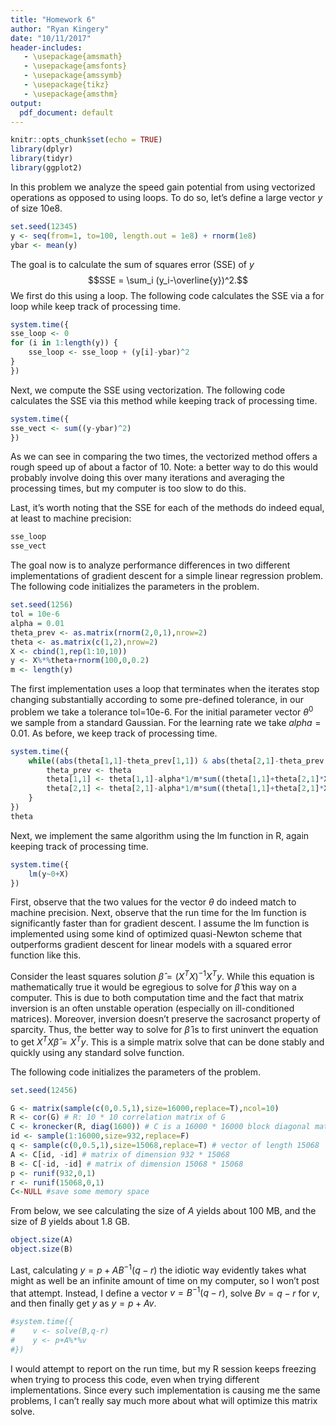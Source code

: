 ```yaml
---
title: "Homework 6"
author: "Ryan Kingery"
date: "10/11/2017"
header-includes:
   - \usepackage{amsmath}
   - \usepackage{amsfonts}
   - \usepackage{amssymb}
   - \usepackage{tikz}
   - \usepackage{amsthm}
output:
  pdf_document: default
---
```


```r
knitr::opts_chunk$set(echo = TRUE)
library(dplyr)
library(tidyr)
library(ggplot2)
```

\section{Problem 2}
In this problem we analyze the speed gain potential from using vectorized operations as opposed to using loops. To do so, let's define a large vector $y$ of size 10e8.
```r
set.seed(12345)
y <- seq(from=1, to=100, length.out = 1e8) + rnorm(1e8)
ybar <- mean(y)
```

The goal is to calculate the sum of squares error (SSE) of $y$ 
$$SSE = \sum_i (y_i-\overline{y})^2.$$ 
We first do this using a loop. The following code calculates the SSE via a for loop while keep track of processing time.
```r
system.time({
sse_loop <- 0
for (i in 1:length(y)) {
    sse_loop <- sse_loop + (y[i]-ybar)^2
}
})
```

Next, we compute the SSE using vectorization. The following code calculates the SSE via this method while keeping track of processing time.
```r
system.time({
sse_vect <- sum((y-ybar)^2)
})
```

As we can see in comparing the two times, the vectorized method offers a rough speed up of about a factor of 10. Note: a better way to do this would probably involve doing this over many iterations and averaging the processing times, but my computer is too slow to do this.

Last, it's worth noting that the SSE for each of the methods do indeed equal, at least to machine precision:
```r
sse_loop
sse_vect
```

\section{Problem 3}
The goal now is to analyze performance differences in two different implementations of gradient descent for a simple linear regression problem. The following code initializes the parameters in the problem.
```r
set.seed(1256)
tol = 10e-6
alpha = 0.01
theta_prev <- as.matrix(rnorm(2,0,1),nrow=2)
theta <- as.matrix(c(1,2),nrow=2)
X <- cbind(1,rep(1:10,10))
y <- X%*%theta+rnorm(100,0,0.2)
m <- length(y)
```

The first implementation uses a loop that terminates when the iterates stop changing substantially according to some pre-defined tolerance, in our problem we take a tolerance tol=10e-6. For the initial parameter vector $\theta^0$ we sample from a standard Gaussian. For the learning rate we take $alpha=0.01$. As before, we keep track of processing time.
```r
system.time({
    while((abs(theta[1,1]-theta_prev[1,1]) & abs(theta[2,1]-theta_prev[2,1]))>tol) {
        theta_prev <- theta
        theta[1,1] <- theta[1,1]-alpha*1/m*sum((theta[1,1]+theta[2,1]*X[,2]-y))
        theta[2,1] <- theta[2,1]-alpha*1/m*sum((theta[1,1]+theta[2,1]*X[,2]-y)*X[,2])
    }
})
theta
```

Next, we implement the same algorithm using the lm function in R, again keeping track of processing time.
```r
system.time({
    lm(y~0+X)
})
```

First, observe that the two values for the vector $\theta$ do indeed match to machine precision.  Next, observe that the run time for the lm function is significantly faster than for gradient descent.  I assume the lm function is implemented using some kind of optimized quasi-Newton scheme that outperforms gradient descent for linear models with a squared error function like this.

\section{Problem 4}
Consider the least squares solution $\hat \beta = (X^TX)^{-1}X^Ty$. While this equation is mathematically true it would be egregious to solve for $\hat \beta$ this way on a computer. This is due to both computation time and the fact that matrix inversion is an often unstable operation (especially on ill-conditioned matrices). Moreover, inversion doesn't preserve the sacrosanct property of sparcity. Thus, the better way to solve for $\hat\beta$ is to first uninvert the equation to get $X^TX\hat\beta=X^Ty$. This is a simple matrix solve that can be done stably and quickly using any standard solve function.


\section{Problem 5}
The following code initializes the parameters of the problem.
```r
set.seed(12456) 

G <- matrix(sample(c(0,0.5,1),size=16000,replace=T),ncol=10)
R <- cor(G) # R: 10 * 10 correlation matrix of G
C <- kronecker(R, diag(1600)) # C is a 16000 * 16000 block diagonal matrix
id <- sample(1:16000,size=932,replace=F)
q <- sample(c(0,0.5,1),size=15068,replace=T) # vector of length 15068
A <- C[id, -id] # matrix of dimension 932 * 15068
B <- C[-id, -id] # matrix of dimension 15068 * 15068
p <- runif(932,0,1)
r <- runif(15068,0,1)
C<-NULL #save some memory space
```

From below, we see calculating the size of $A$ yields about 100 MB, and the size of $B$ yields about 1.8 GB.
```r
object.size(A)
object.size(B)
```

Last, calculating $y=p+AB^{-1}(q-r)$ the idiotic way evidently takes what might as well be an infinite amount of time on my computer, so I won't post that attempt. Instead, I define a vector $v=B^{-1}(q-r)$, solve $Bv=q-r$ for $v$, and then finally get $y$ as $y=p+Av$.
```r
#system.time({
#    v <- solve(B,q-r)
#    y <- p+A%*%v
#})
```

I would attempt to report on the run time, but my R session keeps freezing when trying to process this code, even when trying different implementations. Since every such implementation is causing me the same problems, I can't really say much more about what will optimize this matrix solve.
